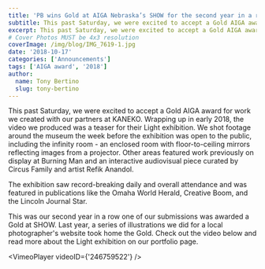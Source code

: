 ```yaml
---
title: 'PB wins Gold at AIGA Nebraska’s SHOW for the second year in a row'
subtitle: This past Saturday, we were excited to accept a Gold AIGA award for work we created with our partners at KANEKO.
excerpt: This past Saturday, we were excited to accept a Gold AIGA award for work we created with our partners at KANEKO.
# Cover Photos MUST be 4x3 resolution
coverImage: /img/blog/IMG_7619-1.jpg
date: '2018-10-17'
categories: ['Announcements']
tags: ['AIGA award', '2018']
author:
  name: Tony Bertino
  slug: tony-bertino
---
```


This past Saturday, we were excited to accept a Gold AIGA award for work we created with our partners at KANEKO. Wrapping up in early 2018, the video we produced was a teaser for their Light exhibition. We shot footage around the museum the week before the exhibition was open to the public, including the infinity room - an enclosed room with floor-to-ceiling mirrors reflecting images from a projector. Other areas featured work previously on display at Burning Man and an interactive audiovisual piece curated by Circus Family and artist Refik Anandol.

The exhibition saw record-breaking daily and overall attendance and was featured in publications like the Omaha World Herald, Creative Boom, and the Lincoln Journal Star.

This was our second year in a row one of our submissions was awarded a Gold at SHOW. Last year, a series of illustrations we did for a local photographer's website took home the Gold. Check out the video below and read more about the Light exhibition on our portfolio page.

<VimeoPlayer videoID={'246759522'} />
